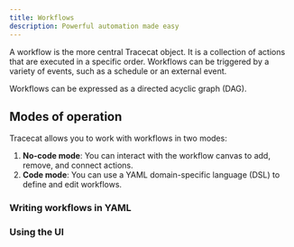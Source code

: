 ```yaml
---
title: Workflows
description: Powerful automation made easy
---
```


A workflow is the more central Tracecat object.
It is a collection of actions that are executed in a specific order.
Workflows can be triggered by a variety of events, such as a schedule or an external event.

Workflows can be expressed as a directed acyclic graph (DAG).

## Modes of operation

Tracecat allows you to work with workflows in two modes:

1. **No-code mode**: You can interact with the workflow canvas to add, remove, and connect actions.
2. **Code mode**: You can use a YAML domain-specific language (DSL) to define and edit workflows.

### Writing workflows in YAML

### Using the UI
